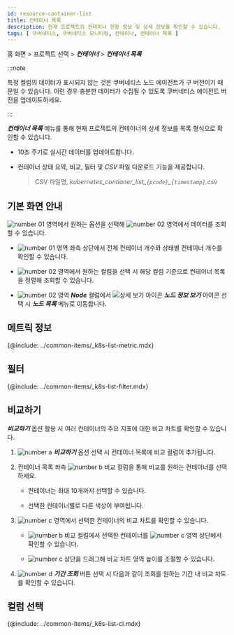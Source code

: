 ```yaml
---
id: resource-container-list
title: 컨테이너 목록
description: 현재 프로젝트의 컨테이너 현황 정보 및 상세 정보를 확인할 수 있습니다.
tags: [ 쿠버네티스, 쿠버네티스 모니터링, 컨테이너, 컨테이너 목록 ]
---
```


홈 화면 > 프로젝트 선택 > ***컨테이너*** > ***컨테이너 목록***

:::note

특정 컬럼의 데이터가 표시되지 않는 것은 쿠버네티스 노드 에이전트가 구 버전이기 때문일 수 있습니다. 이런 경우 충분한 데이터가 수집될 수 있도록 쿠버네티스 에이전트 버전을 업데이트하세요. 

:::

***컨테이너 목록*** 메뉴를 통해 현재 프로젝트의 컨테이너의 상세 정보를 목록 형식으로 확인할 수 있습니다. 

* 10초 주기로 실시간 데이터를 업데이트합니다. 

* 컨테이너 상태 요약, 비교, 필터 및 *CSV* 파일 다운로드 기능을 제공합니다.

  > CSV 파일명, *kubernetes\_contianer\_list\_`{pcode}`\_`{timestamp}`.csv*

## 기본 화면 안내

<ImgLang img='k8s-resource-container-list-m.png' desc='컨테이너 목록 기본 화면' />

![number 01](/img/number-01.png) 영역에서 원하는 옵션을 선택해 ![number 02](/img/number-02.png) 영역에서 데이터를 조회할 수 있습니다. 

* ![number 01](/img/number-01.png) 영역 좌측 상단에서 전체 컨테이너 개수와 상태별 컨테이너 개수를 확인할 수 있습니다.

* ![number 02](/img/number-02.png) 영역에서 원하는 컬럼을 선택 시 해당 컬럼 기준으로 컨테이너 목록을 정렬해 조회할 수 있습니다.

* ![number 02](/img/number-02.png) 영역 ***Node*** 컬럼에서 ![상세 보기 아이콘](/img/ic-pageview.svg) ***노드 정보 보기*** 아이콘 선택 시 ***노드 목록*** 메뉴로 이동합니다.

## 메트릭 정보 

{@include: ../common-items/_k8s-list-metric.mdx}
 
## 필터

{@include: ../common-items/_k8s-list-filter.mdx}
 
## 비교하기 

***비교하기*** 옵션 활용 시 여러 컨테이너의 주요 지표에 대한 비교 차트를 확인할 수 있습니다. 

<ImgLang img='k8s-resource-container-list-compare.png' desc='비교하기 sc' />

1. ![number a](/img/char-a.svg) ***비교하기*** 옵션 선택 시 컨테이너 목록에 비교 컬럼이 추가됩니다.

1. 컨테이너 목록 좌측 ![number b](/img/char-b.svg) 비교 컬럼을 통해 비교를 원하는 컨테이너를 선택하세요. 

    * 컨테이너는 최대 10개까지 선택할 수 있습니다. 

    * 선택한 컨테이너별로 다른 색상이 부여됩니다.

1. ![number c](/img/char-c.svg) 영역에서 선택한 컨테이너의 비교 차트를 확인할 수 있습니다. 

    * ![number b](/img/char-b.svg) 비교 컬럼에서 선택한 컨테이너를 ![number c](/img/char-c.svg) 영역 상단에서 확인할 수 있습니다.

    * ![number c](/img/char-c.svg) 상단을 드래그해 비교 차트 영역 높이를 조절할 수 있습니다.

1. ![number d](/img/char-d.svg) ***기간 조회*** 버튼 선택 시 다음과 같이 조회를 원하는 기간 내 비교 차트를 확인할 수 있습니다.

    <ImgLang img='k8s-resource-container-list-compare-time.png' desc='기간 조회' />

## 컬럼 선택 

{@include: ../common-items/_k8s-list-cl.mdx}
 
